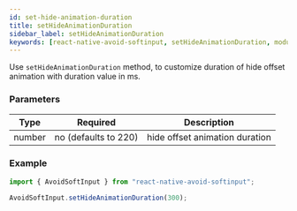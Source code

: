 ```yaml
---
id: set-hide-animation-duration
title: setHideAnimationDuration
sidebar_label: setHideAnimationDuration
keywords: [react-native-avoid-softinput, setHideAnimationDuration, module]
---
```


Use `setHideAnimationDuration` method, to customize duration of hide offset animation with duration value in ms.

### Parameters

| Type   | Required             | Description                    |
| ------ | -------------------- | ------------------------------ |
| number | no (defaults to 220) | hide offset animation duration |

### Example

```ts
import { AvoidSoftInput } from "react-native-avoid-softinput";

AvoidSoftInput.setHideAnimationDuration(300);
```
